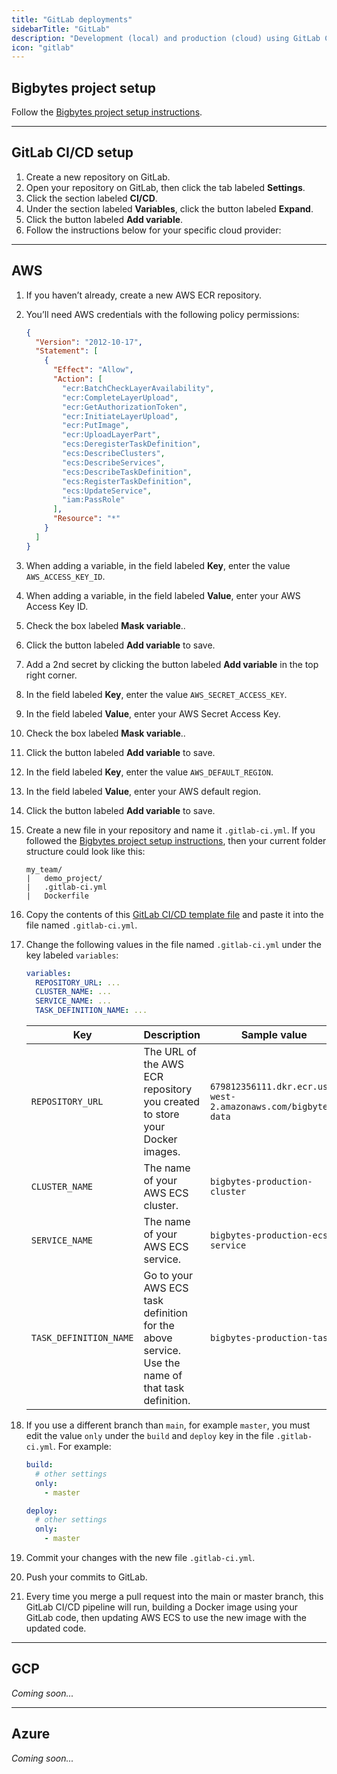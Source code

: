 ```yaml
---
title: "GitLab deployments"
sidebarTitle: "GitLab"
description: "Development (local) and production (cloud) using GitLab CI/CD."
icon: "gitlab"
---
```


## Bigbytes project setup

Follow the [Bigbytes project setup instructions](/production/ci-cd/local-cloud/repository-setup).

---

## GitLab CI/CD setup

1. Create a new repository on GitLab.
1. Open your repository on GitLab, then click the tab labeled **Settings**.
1. Click the section labeled **CI/CD**.
1. Under the section labeled **Variables**, click the button labeled **Expand**.
1. Click the button labeled **Add variable**.
1. Follow the instructions below for your specific cloud provider:

---

## AWS

1. If you haven’t already, create a new AWS ECR repository.
1. You’ll need AWS credentials with the following policy permissions:
    ```json
    {
      "Version": "2012-10-17",
      "Statement": [
        {
          "Effect": "Allow",
          "Action": [
            "ecr:BatchCheckLayerAvailability",
            "ecr:CompleteLayerUpload",
            "ecr:GetAuthorizationToken",
            "ecr:InitiateLayerUpload",
            "ecr:PutImage",
            "ecr:UploadLayerPart",
            "ecs:DeregisterTaskDefinition",
            "ecs:DescribeClusters",
            "ecs:DescribeServices",
            "ecs:DescribeTaskDefinition",
            "ecs:RegisterTaskDefinition",
            "ecs:UpdateService",
            "iam:PassRole"
          ],
          "Resource": "*"
        }
      ]
    }
    ```
1. When adding a variable, in the field labeled **Key**, enter the value `AWS_ACCESS_KEY_ID`.
1. When adding a variable, in the field labeled **Value**, enter your AWS Access Key ID.
1. Check the box labeled **Mask variable**..
1. Click the button labeled **Add variable** to save.
1. Add a 2nd secret by clicking the button labeled **Add variable** in
   the top right corner.
1. In the field labeled **Key**, enter the value `AWS_SECRET_ACCESS_KEY`.
1. In the field labeled **Value**, enter your AWS Secret Access Key.
1. Check the box labeled **Mask variable**..
1. Click the button labeled **Add variable** to save.
1. In the field labeled **Key**, enter the value `AWS_DEFAULT_REGION`.
1. In the field labeled **Value**, enter your AWS default region.
1. Click the button labeled **Add variable** to save.
1. Create a new file in your repository and name it `.gitlab-ci.yml`.
   If you followed the [Bigbytes project setup instructions](/production/ci-cd/local-cloud/repository-setup),
   then your current folder structure could look like this:
    ```
    my_team/
    |   demo_project/
    |   .gitlab-ci.yml
    |   Dockerfile
    ```
1. Copy the contents of this [GitLab CI/CD template file](https://github.com/digitranslab/bigbytes/blob/master/templates/gitlab_cicd/aws.gitlab-ci.yml)
   and paste it into the file named `.gitlab-ci.yml`.
1. Change the following values in the file named `.gitlab-ci.yml` under the key labeled `variables`:
    ```yaml
    variables:
      REPOSITORY_URL: ...
      CLUSTER_NAME: ...
      SERVICE_NAME: ...
      TASK_DEFINITION_NAME: ...
    ```

    | Key                   | Description                                                                                                                                                                                                                                                                        | Sample value                         |
    | --------------------- | ---------------------------------------------------------------------------------------------------------------------------------------------------------------------------------------------------------------------------------------------------------------------------------- | ------------------------------------ |
    | `REPOSITORY_URL`      | The URL of the AWS ECR repository you created to store your Docker images. | `679812356111.dkr.ecr.us-west-2.amazonaws.com/bigbytes-data` |
    | `CLUSTER_NAME`         | The name of your AWS ECS cluster. | `bigbytes-production-cluster` |
    | `SERVICE_NAME`         | The name of your AWS ECS service. | `bigbytes-production-ecs-service` |
    | `TASK_DEFINITION_NAME` | Go to your AWS ECS task definition for the above service. Use the name of that task definition. | `bigbytes-production-task` |

1. If you use a different branch than `main`, for example `master`,
    you must edit the value `only` under the `build` and `deploy` key in the file `.gitlab-ci.yml`.
    For example:
    ```yaml
    build:
      # other settings
      only:
        - master

    deploy:
      # other settings
      only:
        - master
    ```
1. Commit your changes with the new file `.gitlab-ci.yml`.
1. Push your commits to GitLab.
1. Every time you merge a pull request into the main or master branch, this GitLab
   CI/CD pipeline will run, building a Docker image using your GitLab code, then
   updating AWS ECS to use the new image with the updated code.

---

## GCP

_Coming soon..._

---

## Azure

_Coming soon..._
